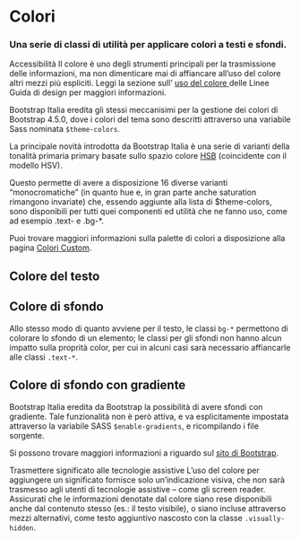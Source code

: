 

<Meta title='Documentazione/Utilities/Colori' />

# Colori

### Una serie di classi di utilità per applicare colori a testi e sfondi.

<div className='docs'>
  <Callout color='success'>
    <CalloutTitle>
      <span className='text'>Accessibilità</span>
    </CalloutTitle>
    <CalloutText>
      Il colore è uno degli strumenti principali per la trasmissione delle
      informazioni, ma non dimenticare mai di affiancare all’uso del colore
      altri mezzi più espliciti. Leggi la sezione sull’
      <a
        href='https://docs.italia.it/italia/designers-italia/design-linee-guida-docs/it/stabile/doc/service-design/accessibilita.html#uso-del-colore'
        target='_blank'
        rel='noopener noreferrer'
      >
        uso del colore
      </a> delle Linee Guida di design per maggiori informazioni.
    </CalloutText>
  </Callout>
</div>

Bootstrap Italia eredita gli stessi meccanisimi per la gestione dei colori di Bootstrap 4.5.0, dove i colori del tema sono descritti attraverso una variabile Sass nominata `$theme-colors`.

La principale novità introdotta da Bootstrap Italia è una serie di varianti della tonalità primaria primary basate sullo spazio colore <a href="https://it.wikipedia.org/wiki/Hue_Saturation_Brightness" target="_blank" rel="noopener noreferrer">HSB</a> (coincidente con il modello HSV).

Questo permette di avere a disposizione 16 diverse varianti “monocromatiche” (in quanto hue e, in gran parte anche saturation rimangono invariate) che, essendo aggiunte alla lista di $theme-colors, sono disponibili per tutti quei componenti ed utilità che ne fanno uso, come ad esempio .text- e .bg-\*.

Puoi trovare maggiori informazioni sulla palette di colori a disposizione alla pagina [Colori Custom](?path=/docs/documentazione-utilities-colori-custom--page).

## Colore del testo

<Canvas>
  <Story id='componenti-utility-story-hidden--colori-testo-story-hidden' />
</Canvas>

## Colore di sfondo

Allo stesso modo di quanto avviene per il testo, le classi `bg-*` permettono di colorare lo sfondo di un elemento; le classi per gli sfondi non hanno alcun impatto sulla proprità color, per cui in alcuni casi sarà necessario affiancarle alle classi `.text-*`.

<Canvas>
  <Story id='componenti-utility-story-hidden--colori-sfondo-story-hidden' />
</Canvas>

## Colore di sfondo con gradiente

Bootstrap Italia eredita da Bootstrap la possibilità di avere sfondi con gradiente. Tale funzionalità non è però attiva, e va esplicitamente impostata attraverso la variabile SASS `$enable-gradients`, e ricompilando i file sorgente.

Si possono trovare maggiori informazioni a riguardo sul <a href="https://getbootstrap.com/docs/4.5/utilities/colors/#background-gradient" target="_blank" rel="noopener noreferrer">sito di Bootstrap</a>.

<div className='docs'>
  <Callout color='success'>
    <CalloutTitle>
      <span className='text'>
        Trasmettere significato alle tecnologie assistive
      </span>
    </CalloutTitle>
    <CalloutText>
      L’uso del colore per aggiungere un significato fornisce solo
      un’indicazione visiva, che non sarà trasmesso agli utenti di tecnologie
      assistive – come gli screen reader. Assicurati che le informazioni
      denotate dal colore siano rese disponibili anche dal contenuto stesso
      (es.: il testo visibile), o siano incluse attraverso mezzi alternativi,
      come testo aggiuntivo nascosto con la classe
      <Code>.visually-hidden</Code>.
    </CalloutText>
  </Callout>
</div>
